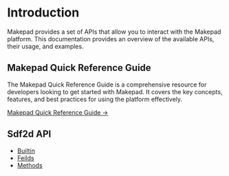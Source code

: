 # Introduction

Makepad provides a set of APIs that allow you to interact with the Makepad platform. This documentation provides an overview of the available APIs, their usage, and examples.

## Makepad Quick Reference Guide

The Makepad Quick Reference Guide is a comprehensive resource for developers looking to get started with Makepad. It covers the key concepts, features, and best practices for using the platform effectively.

[Makepad Quick Reference Guide →](./Makepad-Quick-Reference-Guide)

## Sdf2d API

- [Builtin](./Sdf2d/builtin/abs.md)
- [Feilds](./Sdf2d/fields/aa%20(float).md)
- [Methods](./Sdf2d/methods/viewport.md)